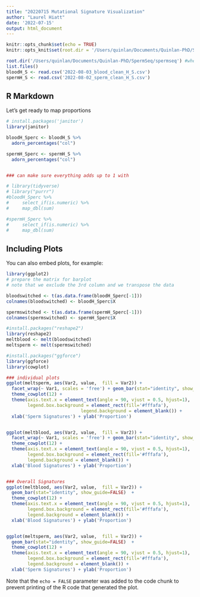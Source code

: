 ```yaml
---
title: "20220715 Mutational Signature Visualization"
author: "Laurel Hiatt"
date: '2022-07-15'
output: html_document
---
```


```r
knitr::opts_chunk$set(echo = TRUE)
knitr::opts_knit$set(root.dir = '/Users/quinlan/Documents/Quinlan-PhD/SpermSeq/spermseq')

root.dir('/Users/quinlan/Documents/Quinlan-PhD/SpermSeq/spermseq') #wherever files are
list.files()
bloodH_S <- read.csv('2022-08-03_blood_clean_H_S.csv')
spermH_S <- read.csv('2022-08-02_sperm_clean_H_S.csv')

```

## R Markdown
Let's get ready to map proportions 
```r

# install.packages('janitor')
library(janitor)

bloodH_Sperc <- bloodH_S %>%
  adorn_percentages("col")

spermH_Sperc <- spermH_S %>%
  adorn_percentages("col")


### can make sure everything adds up to 1 with

# library(tidyverse)
# library("purrr")
#bloodH_Sperc %>%
#     select_if(is.numeric) %>%
#     map_dbl(sum)

#spermH_Sperc %>%
#     select_if(is.numeric) %>%
#     map_dbl(sum)


```

## Including Plots

You can also embed plots, for example:

```r
library(ggplot2)
# prepare the matrix for barplot
# note that we exclude the 3rd column and we transpose the data

bloodswitched <- t(as.data.frame(bloodH_Sperc[-1]))
colnames(bloodswitched) <- bloodH_Sperc$X

spermswitched <- t(as.data.frame(spermH_Sperc[-1]))
colnames(spermswitched) <- spermH_Sperc$X

#install.packages("reshape2")
library(reshape2)
meltblood <- melt(bloodswitched)
meltsperm <- melt(spermswitched)

#install.packages("ggforce")
library(ggforce)
library(cowplot)

### individual plots
ggplot(meltsperm, aes(Var2, value,  fill = Var2)) + 
  facet_wrap(~ Var1, scales = 'free') + geom_bar(stat="identity", show_guide=FALSE)  + 
  theme_cowplot(12) + 
  theme(axis.text.x = element_text(angle = 90, vjust = 0.5, hjust=1), 
        legend.box.background = element_rect(fill='#fffafa'),
                            legend.background = element_blank()) + 
  xlab('Sperm Signatures') + ylab('Proportion')


ggplot(meltblood, aes(Var2, value,  fill = Var2)) + 
  facet_wrap(~ Var1, scales = 'free') + geom_bar(stat="identity", show_guide=FALSE)  + 
  theme_cowplot(12) + 
  theme(axis.text.x = element_text(angle = 90, vjust = 0.5, hjust=1), 
        legend.box.background = element_rect(fill='#fffafa'),
        legend.background = element_blank()) + 
  xlab('Blood Signatures') + ylab('Proportion')


### Overall Signatures
ggplot(meltblood, aes(Var2, value,  fill = Var2)) + 
  geom_bar(stat="identity", show_guide=FALSE)  + 
  theme_cowplot(12) + 
  theme(axis.text.x = element_text(angle = 90, vjust = 0.5, hjust=1), 
        legend.box.background = element_rect(fill='#fffafa'),
        legend.background = element_blank()) + 
  xlab('Blood Signatures') + ylab('Proportion')


ggplot(meltsperm, aes(Var2, value,  fill = Var2)) + 
  geom_bar(stat="identity", show_guide=FALSE)  + 
  theme_cowplot(12) + 
  theme(axis.text.x = element_text(angle = 90, vjust = 0.5, hjust=1), 
        legend.box.background = element_rect(fill='#fffafa'),
        legend.background = element_blank()) + 
  xlab('Sperm Signatures') + ylab('Proportion')

```

Note that the `echo = FALSE` parameter was added to the code chunk to prevent printing of the R code that generated the plot.
